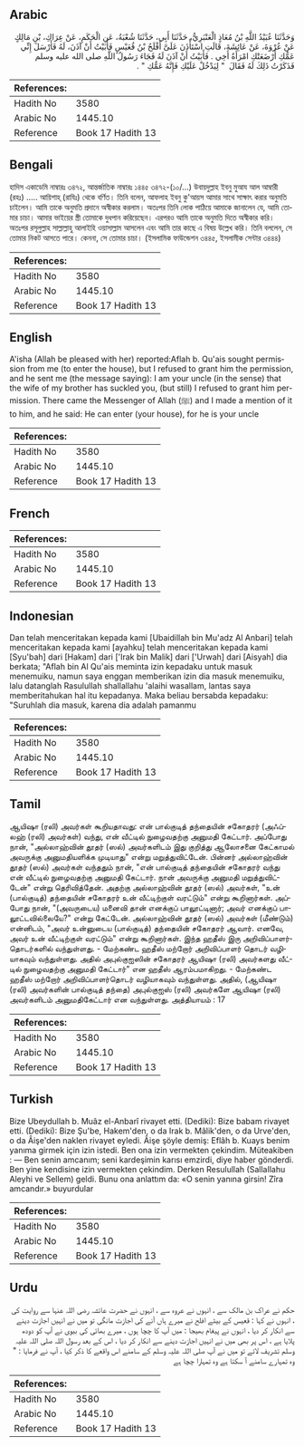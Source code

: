 ## Arabic


<div dir="rtl" lang="ar" style={{fontSize:'larger',backgroundColor:'#f8f9fa',padding:20}}>
وَحَدَّثَنَا عُبَيْدُ اللَّهِ بْنُ مُعَاذٍ الْعَنْبَرِيُّ، حَدَّثَنَا أَبِي، حَدَّثَنَا شُعْبَةُ، عَنِ الْحَكَمِ، عَنْ عِرَاكِ، بْنِ مَالِكٍ عَنْ عُرْوَةَ، عَنْ عَائِشَةَ، قَالَتِ اسْتَأْذَنَ عَلَىَّ أَفْلَحُ بْنُ قُعَيْسٍ فَأَبَيْتُ أَنْ آذَنَ، لَهُ فَأَرْسَلَ إِنِّي عَمُّكِ أَرْضَعَتْكِ امْرَأَةُ أَخِي ‏.‏ فَأَبَيْتُ أَنْ آذَنَ لَهُ فَجَاءَ رَسُولُ اللَّهِ صلى الله عليه وسلم فَذَكَرْتُ ذَلِكَ لَهُ فَقَالَ ‏ "‏ لِيَدْخُلْ عَلَيْكِ فَإِنَّهُ عَمُّكِ ‏"‏ ‏.‏
</div>
<div style={{backgroundColor:'#f8f9fa',padding:20, marginBottom: 10}}><table> <thead> <tr> <th>References:</th> <th></th> </tr> </thead> <tbody><tr><td>Hadith No</td><td>3580</td></tr><tr><td>Arabic No</td><td>1445.10</td></tr><tr><td>Reference</td><td>Book 17 Hadith 13</td></tr></tbody></table></div>

## Bengali


<div dir="ltr" lang="bn" style={{fontSize:'larger',backgroundColor:'#f8f9fa',padding:20}}>
হাদিস একাডেমি নাম্বারঃ ৩৪৭২, আন্তর্জাতিক নাম্বারঃ ১৪৪৫ ৩৪৭২-(১০/...) উবায়দুল্লাহ ইবনু মুআয আল আম্বারী (রহঃ) ..... আয়িশাহ্ (রাযিঃ) থেকে বর্ণিত। তিনি বলেন, আফলাহ ইবনু কু'আয়স আমার সাথে সাক্ষাৎ করার অনুমতি চাইলেন। আমি তাকে অনুমতি প্রদানে অস্বীকার করলাম। অতঃপর তিনি লোক পাঠিয়ে আমাকে জানালেন যে, আমি তোমার চাচা। আমার ভাইয়ের স্ত্রী তোমাকে দুধপান করিয়েছেন। এরপরও আমি তাকে অনুমতি দিতে অস্বীকার করি। অতঃপর রসূলুল্লাহ সাল্লাল্লাহু আলাইহি ওয়াসাল্লাম আসলেন এবং আমি তার কাছে এ বিষয় উল্লেখ করি। তিনি বললেন, সে তোমার নিকট আসতে পারে। কেননা, সে তোমার চাচা। (ইসলামিক ফাউন্ডেশন ৩৪৪৫, ইসলামীক সেন্টার ৩৪৪৪)
</div>
<div style={{backgroundColor:'#f8f9fa',padding:20, marginBottom: 10}}><table> <thead> <tr> <th>References:</th> <th></th> </tr> </thead> <tbody><tr><td>Hadith No</td><td>3580</td></tr><tr><td>Arabic No</td><td>1445.10</td></tr><tr><td>Reference</td><td>Book 17 Hadith 13</td></tr></tbody></table></div>

## English


<div dir="ltr" lang="en" style={{fontSize:'larger',backgroundColor:'#f8f9fa',padding:20}}>
A'isha (Allah be pleased with her) reported:Aflah b. Qu'ais sought permission from me (to enter the house), but I refused to grant him the permission, and he sent me (the message saying): I am your uncle (in the sense) that the wife of my brother has suckled you, (but still) I refused to grant him permission. There came the Messenger of Allah (ﷺ) and I made a mention of it to him, and he said: He can enter (your house), for he is your uncle
</div>
<div style={{backgroundColor:'#f8f9fa',padding:20, marginBottom: 10}}><table> <thead> <tr> <th>References:</th> <th></th> </tr> </thead> <tbody><tr><td>Hadith No</td><td>3580</td></tr><tr><td>Arabic No</td><td>1445.10</td></tr><tr><td>Reference</td><td>Book 17 Hadith 13</td></tr></tbody></table></div>

## French


<div dir="ltr" lang="fr" style={{fontSize:'larger',backgroundColor:'#f8f9fa',padding:20}}>

</div>
<div style={{backgroundColor:'#f8f9fa',padding:20, marginBottom: 10}}><table> <thead> <tr> <th>References:</th> <th></th> </tr> </thead> <tbody><tr><td>Hadith No</td><td>3580</td></tr><tr><td>Arabic No</td><td>1445.10</td></tr><tr><td>Reference</td><td>Book 17 Hadith 13</td></tr></tbody></table></div>

## Indonesian


<div dir="ltr" lang="id" style={{fontSize:'larger',backgroundColor:'#f8f9fa',padding:20}}>
Dan telah menceritakan kepada kami [Ubaidillah bin Mu'adz Al Anbari] telah menceritakan kepada kami [ayahku] telah menceritakan kepada kami [Syu'bah] dari [Hakam] dari ['Irak bin Malik] dari ['Urwah] dari [Aisyah] dia berkata; "Aflah bin Al Qu'ais meminta izin kepadaku untuk masuk menemuiku, namun saya enggan memberikan izin dia masuk menemuiku, lalu datanglah Rasulullah shallallahu 'alaihi wasallam, lantas saya memberitahukan hal itu kepadanya. Maka beliau bersabda kepadaku: "Suruhlah dia masuk, karena dia adalah pamanmu
</div>
<div style={{backgroundColor:'#f8f9fa',padding:20, marginBottom: 10}}><table> <thead> <tr> <th>References:</th> <th></th> </tr> </thead> <tbody><tr><td>Hadith No</td><td>3580</td></tr><tr><td>Arabic No</td><td>1445.10</td></tr><tr><td>Reference</td><td>Book 17 Hadith 13</td></tr></tbody></table></div>

## Tamil


<div dir="ltr" lang="ta" style={{fontSize:'larger',backgroundColor:'#f8f9fa',padding:20}}>
ஆயிஷா (ரலி) அவர்கள் கூறியதாவது: என் பால்குடித் தந்தையின் சகோதரர் (அஃப்லஹ் (ரலி) அவர்கள்) வந்து, என் வீட்டில் நுழைவதற்கு அனுமதி கேட்டார். அப்போது நான், "அல்லாஹ்வின் தூதர் (ஸல்) அவர்களிடம் இது குறித்து ஆலோசனை கேட்காமல் அவருக்கு அனுமதியளிக்க முடியாது" என்று மறுத்துவிட்டேன். பின்னர் அல்லாஹ்வின் தூதர் (ஸல்) அவர்கள் வந்ததும் நான், "என் பால்குடித் தந்தையின் சகோதரர் வந்து என் வீட்டில் நுழைவதற்கு அனுமதி கேட்டார். நான் அவருக்கு அனுமதி மறுத்துவிட்டேன்" என்று தெரிவித்தேன். அதற்கு அல்லாஹ்வின் தூதர் (ஸல்) அவர்கள், "உன் (பால்குடித்) தந்தையின் சகோதரர் உன் வீட்டிற்குள் வரட்டும்" என்று கூறினார்கள். அப்போது நான், "(அவருடைய) மனைவி தான் எனக்குப் பாலூட்டினார்; அவர் எனக்குப் பாலூட்டவில்லையே?" என்று கேட்டேன். அல்லாஹ்வின் தூதர் (ஸல்) அவர்கள் (மீண்டும்) என்னிடம், "அவர் உன்னுடைய (பால்குடித்) தந்தையின் சகோதரர் ஆவார். எனவே, அவர் உன் வீட்டிற்குள் வரட்டும்" என்று கூறினார்கள். இந்த ஹதீஸ் இரு அறிவிப்பாளர்தொடர்களில் வந்துள்ளது. - மேற்கண்ட ஹதீஸ் மற்றோர் அறிவிப்பாளர் தொடர் வழியாகவும் வந்துள்ளது. அதில் அபுல்குஐஸின் சகோதரர் ஆயிஷா (ரலி) அவர்களது வீட்டில் நுழைவதற்கு அனுமதி கேட்டார்" என ஹதீஸ் ஆரம்பமாகிறது. - மேற்கண்ட ஹதீஸ் மற்றோர் அறிவிப்பாளர்தொடர் வழியாகவும் வந்துள்ளது. அதில், (ஆயிஷா (ரலி) அவர்களின் பால்குடித் தந்தை) அபுல்குஐஸ் (ரலி) அவர்களே ஆயிஷா (ரலி) அவர்களிடம் அனுமதிகேட்டார் என வந்துள்ளது. அத்தியாயம் : 17
</div>
<div style={{backgroundColor:'#f8f9fa',padding:20, marginBottom: 10}}><table> <thead> <tr> <th>References:</th> <th></th> </tr> </thead> <tbody><tr><td>Hadith No</td><td>3580</td></tr><tr><td>Arabic No</td><td>1445.10</td></tr><tr><td>Reference</td><td>Book 17 Hadith 13</td></tr></tbody></table></div>

## Turkish


<div dir="ltr" lang="tr" style={{fontSize:'larger',backgroundColor:'#f8f9fa',padding:20}}>
Bize Ubeydullah b. Muâz el-Anbarî rivayet etti. (Dediki): Bize babam rivayet etti. (Dediki): Bize Şu'be, Hakem'den, o da Irak b. Mâlik'den, o da Urve'den, o da Âişe'den naklen rivayet eyledi. Âişe şöyle demiş: Eflâh b. Kuays benim yanıma girmek için izin istedi. Ben ona izin vermekten çekindim. Müteakiben : — Ben senin amcanım; seni kardeşimin karısı emzirdi, diye haber gönderdi. Ben yine kendisine izin vermekten çekindim. Derken Resulullah (SallaIlahu Aleyhi ve Sellem) geldi. Bunu ona anlattım da: «O senin yanına girsin! Zîra amcandır.» buyurdular
</div>
<div style={{backgroundColor:'#f8f9fa',padding:20, marginBottom: 10}}><table> <thead> <tr> <th>References:</th> <th></th> </tr> </thead> <tbody><tr><td>Hadith No</td><td>3580</td></tr><tr><td>Arabic No</td><td>1445.10</td></tr><tr><td>Reference</td><td>Book 17 Hadith 13</td></tr></tbody></table></div>

## Urdu


<div dir="rtl" lang="ur" style={{fontSize:'larger',backgroundColor:'#f8f9fa',padding:20}}>
حکم نے عراک بن مالک سے ، انہوں نے عروہ سے ، انہوں نے حضرت عائشہ رضی اللہ عنہا سے روایت کی ، انہوں نے کہا : قعیس کے بیٹے افلح نے میرے ہاں آنے کی اجازت مانگی تو میں نے انہیں اجازت دینے سے انکار کر دیا ، انہوں نے پیغام بھیجا : میں آپ کا چچا ہوں ، میرے بھائی کی بیوی نے آپ کو دودھ پلایا ہے ، اس پر بھی میں نے انہیں اجازت دینے سے انکار کر دیا ، اس کے بعد رسول اللہ صلی اللہ علیہ وسلم تشریف لائے تو میں نے آپ صلی اللہ علیہ وسلم کے سامنے اس واقعے کا ذکر کیا ، آپ نے فرمایا : " وہ تمہارے سامنے آ سکتا ہے وہ تمہارا چچا ہے
</div>
<div style={{backgroundColor:'#f8f9fa',padding:20, marginBottom: 10}}><table> <thead> <tr> <th>References:</th> <th></th> </tr> </thead> <tbody><tr><td>Hadith No</td><td>3580</td></tr><tr><td>Arabic No</td><td>1445.10</td></tr><tr><td>Reference</td><td>Book 17 Hadith 13</td></tr></tbody></table></div>